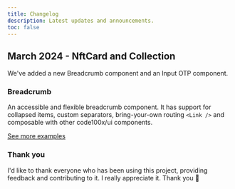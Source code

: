 ```yaml
---
title: Changelog
description: Latest updates and announcements.
toc: false
---
```


## March 2024 - NftCard and Collection

We've added a new Breadcrumb component and an Input OTP component.

### Breadcrumb

An accessible and flexible breadcrumb component. It has support for collapsed items, custom separators, bring-your-own routing `<Link />` and composable with other code100x/ui components.

<ComponentPreview name="nft-card-demo" />

[See more examples](/docs/components/nft-card)

### Thank you

I'd like to thank everyone who has been using this project, providing feedback and contributing to it. I really appreciate it. Thank you 🙏
